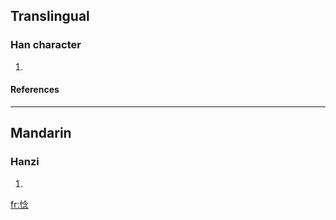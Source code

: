 ==Translingual==
===Han character===
{{Han char|rn=61|rad=心|as=08|sn=11|four=|canj=心人戈心 (POIP)}}
# {{defn|Han|sort=心08}}
====References====
{{Han ref|kx=0391.030|dkj=10806|dj=0725.150|hdz=42317.070|uh=60D7|ud=24791}}
----
==Mandarin==
===Hanzi===
{{cmn-hanzi|pin=[[niē]] (nie1)|wg=nieh<sup>1</sup>}}
# {{defn|Mandarin}}

[[fr:惗]]